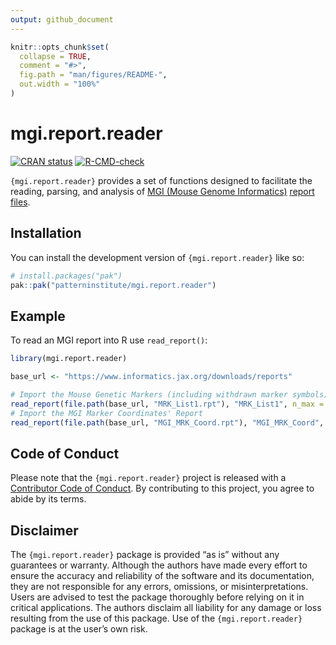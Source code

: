 ```yaml
---
output: github_document
---
```


<!-- README.md is generated from README.Rmd. Please edit that file -->

```r
knitr::opts_chunk$set(
  collapse = TRUE,
  comment = "#>",
  fig.path = "man/figures/README-",
  out.width = "100%"
)
```

# mgi.report.reader

<!-- badges: start -->
[![CRAN status](https://www.r-pkg.org/badges/version/mgi.report.reader)](https://CRAN.R-project.org/package=mgi.report.reader)
[![R-CMD-check](https://github.com/patterninstitute/mgi.report.reader/actions/workflows/R-CMD-check.yaml/badge.svg)](https://github.com/patterninstitute/mgi.report.reader/actions/workflows/R-CMD-check.yaml)
<!-- badges: end -->

`{mgi.report.reader}` provides a set of functions designed to facilitate the
reading, parsing, and analysis of [MGI (Mouse Genome
Informatics)](https://www.informatics.jax.org) [report
files](https://www.informatics.jax.org/downloads/reports/index.html).

## Installation

You can install the development version of `{mgi.report.reader}` like so:

``` r
# install.packages("pak")
pak::pak("patterninstitute/mgi.report.reader")
```

## Example

To read an MGI report into R use `read_report()`:

```r
library(mgi.report.reader)

base_url <- "https://www.informatics.jax.org/downloads/reports"

# Import the Mouse Genetic Markers (including withdrawn marker symbols) Report
read_report(file.path(base_url, "MRK_List1.rpt"), "MRK_List1", n_max = 10L)
# Import the MGI Marker Coordinates' Report
read_report(file.path(base_url, "MGI_MRK_Coord.rpt"), "MGI_MRK_Coord", n_max = 10L)
```

## Code of Conduct
  
Please note that the `{mgi.report.reader}` project is released with a [Contributor
Code of Conduct](https://www.pattern.institute/mgi.report.reader/CODE_OF_CONDUCT.html).
By contributing to this project, you agree to abide by its terms.

## Disclaimer

The `{mgi.report.reader}` package is provided "as is" without any guarantees or
warranty. Although the authors have made every effort to ensure the accuracy and
reliability of the software and its documentation, they are not responsible for
any errors, omissions, or misinterpretations. Users are advised to test the
package thoroughly before relying on it in critical applications. The authors
disclaim all liability for any damage or loss resulting from the use of this
package. Use of the `{mgi.report.reader}` package is at the user's own risk.

